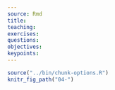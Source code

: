 ```yaml
---
source: Rmd
title: 
teaching: 
exercises:
questions:
objectives:
keypoints:
---
```


```r
source("../bin/chunk-options.R")
knitr_fig_path("04-")
```
